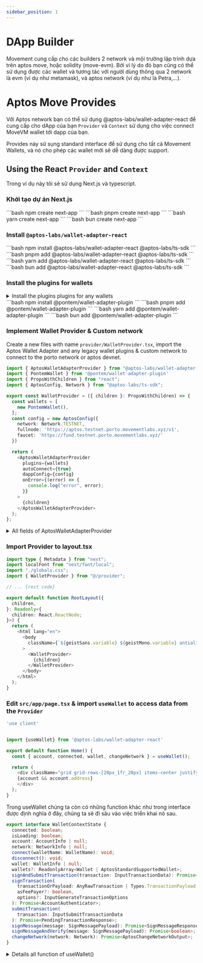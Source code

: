```yaml
---
sidebar_position: 1
---
```



# DApp Builder

Movement cung cấp cho các builders 2 network và mội trường lập trình dựa trên aptos move, hoặc solidity (move-evm). Bởi vỉ lý do đó bạn cũng có thể sử dụng được các wallet và tương tác với người dùng thông qua 2 network là evm (ví dụ như metamask), và aptos network (ví dụ như là Petra,...).

# Aptos Move Provides

Với Aptos network bạn có thể sử dụng @aptos-labs/wallet-adapter-react để cung cấp cho dApp của bạn `Provider` và `Context` sử dụng cho việc connect MoveVM wallet tới dapp của bạn.

Provides này sử sụng standard interface để sử dụng cho tất cả Movement Wallets, và nó cho phép các wallet mới sẽ dễ dàng được support.

## Using the React `Provider` and `Context`

Trong ví dụ này tôi sẽ sử dụng Next.js và typescript.

### Khởi tạo dự án Next.js
<Tabs groupId="package-management">
  <TabItem value="npm" label="npm" default>
    <Title icon={<InstallIcon />} textSize="2xl">Initialize Next Project</Title>
    ```bash
    npm create next-app
    ```
  </TabItem>
  <TabItem value="pnpm" label="pnpm">
    <Title icon={<InstallIcon />} textSize="2xl">Initialize Next Project</Title>
    ```bash
    pnpm create next-app
    ```
  </TabItem>
  <TabItem value="yarn" label="yarn">
    <Title icon={<InstallIcon />} textSize="2xl">Initialize Next Project</Title>
    ```bash
    yarn create next-app
    ```
  </TabItem>
  <TabItem value="bun" label="bun">
    <Title icon={<InstallIcon />} textSize="2xl">Initialize Next Project</Title>
    ```bash
    bun create next-app
    ```
  </TabItem>
</Tabs>

### Install `@aptos-labs/wallet-adapter-react`
<Tabs groupId="package-management">
  <TabItem value="npm" label="npm" default>
    <Title icon={<InstallIcon />} textSize="2xl">Install the Wallet Adapter</Title>
    ```bash
    npm install @aptos-labs/wallet-adapter-react @aptos-labs/ts-sdk
    ```
  </TabItem>
  <TabItem value="pnpm" label="pnpm">
    <Title icon={<InstallIcon />} textSize="2xl">Install the Wallet Adapter</Title>
    ```bash
    pnpm add @aptos-labs/wallet-adapter-react @aptos-labs/ts-sdk
    ```
  </TabItem>
  <TabItem value="yarn" label="yarn">
    <Title icon={<InstallIcon />} textSize="2xl">Install the Wallet Adapter</Title>
    ```bash
    yarn add @aptos-labs/wallet-adapter-react @aptos-labs/ts-sdk
    ```
  </TabItem>
  <TabItem value="bun" label="bun">
    <Title icon={<InstallIcon />} textSize="2xl">Install the Wallet Adapter</Title>
    ```bash
    bun add @aptos-labs/wallet-adapter-react @aptos-labs/ts-sdk
    ```
  </TabItem>
</Tabs>

### Install the plugins for wallets

<details>
<summary>Install the plugins plugins for any wallets</summary>
#### Supported wallet packages

Note: These are in alphabetical order, any new wallets must be in alphabetical order

[AIP-62](https://github.com/aptos-foundation/AIPs/blob/main/aips/aip-62.md) standard compatible

- [AptosConnect](https://aptosconnect.app/)
- [Mizu](https://www.mizu.io/)
- [MizuWallet](https://www.npmjs.com/package/@mizuwallet-sdk/aptos-wallet-adapter)
- [Nightly](https://chromewebstore.google.com/detail/nightly/fiikommddbeccaoicoejoniammnalkfa)
- [Petra](https://chromewebstore.google.com/detail/petra-aptos-wallet/ejjladinnckdgjemekebdpeokbikhfci?hl=en)
- [Pontem](https://www.npmjs.com/package/@pontem/wallet-adapter-plugin)
- T wallet

Legacy standard compatible

- [BitgetWallet](https://www.npmjs.com/package/@bitget-wallet/aptos-wallet-adapter)
- [Fewcha](https://www.npmjs.com/package/fewcha-plugin-wallet-adapter)
- [Martian](https://www.npmjs.com/package/@martianwallet/aptos-wallet-adapter)
- [MSafe](https://www.npmjs.com/package/@msafe/aptos-wallet-adapter)
- [OKX](https://www.npmjs.com/package/@okwallet/aptos-wallet-adapter)
- [Trust](https://www.npmjs.com/package/@trustwallet/aptos-wallet-adapter)

For wallets that have not updated to using the AIP-62 standard, their plugins must be installed and passed in to the Provider manually.
```bash
npm install @okwallet/aptos-wallet-adapter
pnpm add @okwallet/aptos-wallet-adapter
yarn add @okwallet/aptos-wallet-adapter
bun add @okwallet/aptos-wallet-adapter
```
</details>

<Tabs groupId="package-management">
  <TabItem value="npm" label="npm" default>
    <Title icon={<InstallIcon />} textSize="2xl">Install Wallet</Title>
    ```bash
    npm install @pontem/wallet-adapter-plugin
    ```
  </TabItem>
  <TabItem value="pnpm" label="pnpm">
    <Title icon={<InstallIcon />} textSize="2xl">Install Wallet</Title>
    ```bash
    pnpm add @pontem/wallet-adapter-plugin
    ```
  </TabItem>
  <TabItem value="yarn" label="yarn">
    <Title icon={<InstallIcon />} textSize="2xl">Install Wallet</Title>
    ```bash
    yarn add @pontem/wallet-adapter-plugin
    ```
  </TabItem>
  <TabItem value="bun" label="bun">
    <Title icon={<InstallIcon />} textSize="2xl">Install Wallet</Title>
    ```bash
    bun add @pontem/wallet-adapter-plugin
    ```
  </TabItem>
</Tabs>

### Implement Wallet Provider & Custom network
Create a new files with name `provider/WalletProvider.tsx`, import the Aptos Wallet Adapter and any legacy wallet plugins & custom network to connect to the porto network or aptos devnet.
```typescript title="src/provider/WalletProvider.tsx"
import { AptosWalletAdapterProvider } from "@aptos-labs/wallet-adapter-react";
import { PontemWallet } from '@pontem/wallet-adapter-plugin'
import { PropsWithChildren } from "react";
import { AptosConfig, Network } from "@aptos-labs/ts-sdk";

export const WalletProvider = ({ children }: PropsWithChildren) => {
  const wallets = [
    new PontemWallet(),
  ];
  const config = new AptosConfig({
    network: Network.TESTNET,
    fullnode: 'https://aptos.testnet.porto.movementlabs.xyz/v1',
    faucet: 'https://fund.testnet.porto.movementlabs.xyz/'
  })

  return (
    <AptosWalletAdapterProvider
      plugins={wallets}
      autoConnect={true}
      dappConfig={config}
      onError={(error) => {
        console.log("error", error);
      }}
    >
      {children}
    </AptosWalletAdapterProvider>
  );
};
```

<details>
    <summary>All fields of AptosWalletAdapterProvider</summary>
It is recommended to:

Set autoConnect to true.
Include plugins for any wallets that are using the legacy standard.
| Field | Description | Example |
| --- | --- | --- |
| `autoConnect` | A prop indicates whether the dapp should auto connect with the most recently connected wallet on page reload. | `true` |
| `optInWallets` | Limit the list of supported AIP-62 wallets to just the ones with names in optedInWallets.  | `['Petra']` |
| `dappConfig` | Specify an alternate network to work on. This prop only works for wallets which are NOT chrome extensions. If set, this object must include the name of the network the app is connected to. The object may include a aptosConnectDappId. | `{ network: 'mainnet',   aptosConnectDappId: undefined }` |
| `onError` | A callback function to fire when the adapter throws an error. | `(error) => { console.log("error", error); }` |
| `plugins` | Any legacy standard wallet, i.e., a wallet that is not AIP-62 standard compatible, should be installed in this array. Check https://github.com/aptos-labs/aptos-wallet-adapter/blob/main/README.md#supported-wallet-packages for a list of legacy standard wallet plugins. | `[new LegacyWallet()]` |
</details>

### Import Provider to layout.tsx
```typescript
import type { Metadata } from "next";
import localFont from "next/font/local";
import "./globals.css";
import { WalletProvider } from "@/provider";

// ... {rest code}

export default function RootLayout({
  children,
}: Readonly<{
  children: React.ReactNode;
}>) {
  return (
    <html lang="en">
      <body
        className={`${geistSans.variable} ${geistMono.variable} antialiased`}
      >
        <WalletProvider>
          {children}
        </WalletProvider>
      </body>
    </html>
  );
}
```


### Edit `src/app/page.tsx` & import `useWallet` to access data from the `Provider`
```typescript title="src/app/page.tsx"
'use client'


import {useWallet} from '@aptos-labs/wallet-adapter-react'

export default function Home() {
  const { account, connected, wallet, changeNetwork } = useWallet();

  return (
    <div className="grid grid-rows-[20px_1fr_20px] items-center justify-items-center min-h-screen p-8 pb-20 gap-16 sm:p-20 font-[family-name:var(--font-geist-sans)]">
    {account && account.address}
    </div>
  );
}
```

Trong useWallet chúng ta còn có những function khác như trong interface được định nghĩa ở đây, chúng ta sẽ đi sâu vào việc triển khai nó sau.
```typescript
export interface WalletContextState {
  connected: boolean;
  isLoading: boolean;
  account: AccountInfo | null;
  network: NetworkInfo | null;
  connect(walletName: WalletName): void;
  disconnect(): void;
  wallet: WalletInfo | null;
  wallets?: ReadonlyArray<Wallet | AptosStandardSupportedWallet>;
  signAndSubmitTransaction(transaction: InputTransactionData): Promise<any>;
  signTransaction(
    transactionOrPayload: AnyRawTransaction | Types.TransactionPayload,
    asFeePayer?: boolean,
    options?: InputGenerateTransactionOptions
  ): Promise<AccountAuthenticator>;
  submitTransaction(
    transaction: InputSubmitTransactionData
  ): Promise<PendingTransactionResponse>;
  signMessage(message: SignMessagePayload): Promise<SignMessageResponse>;
  signMessageAndVerify(message: SignMessagePayload): Promise<boolean>;
  changeNetwork(network: Network): Promise<AptosChangeNetworkOutput>;
}
```

<details>
<summary>Details all function of useWallet()</summary>
### Functions

*See [`WalletCore.ts`](https://github.com/aptos-labs/aptos-wallet-adapter/blob/main/packages/wallet-adapter-core/src/WalletCore.ts) in [`wallet-adapter-core`](https://github.com/aptos-labs/aptos-wallet-adapter/tree/main/packages/wallet-adapter-core) for where these functions are implemented.*

| Function | Signature | Description |
| --- | --- | --- |
| `connect` | `connect(walletName: WalletName): void` | Connects to the specified wallet by its name. |
| `disconnect` | `disconnect(): void` | Disconnects the currently connected wallet. |
| `signTransaction` | `signTransaction(transactionOrPayload: AnyRawTransaction \| Types.TransactionPayload, asFeePayer?: boolean, options?: InputGenerateTransactionOptions): Promise<AccountAuthenticator>` | Signs a transaction with optional parameters for fee payment. |
| `submitTransaction` | `submitTransaction(transaction: InputSubmitTransactionData): Promise<PendingTransactionResponse>` | Submits a transaction with the provided transaction data. |
| `signAndSubmitTransaction` | `signAndSubmitTransaction(transaction: InputTransactionData): Promise<any>` | Signs and submits a transaction with the given input data. |
| `signMessage` | `signMessage(message: SignMessagePayload): Promise<SignMessageResponse>` | Signs a message and returns the signature and other response info. |
| `signMessageAndVerify` | `signMessageAndVerify(message: SignMessagePayload): Promise<boolean>` | Signs a message and verifies the signer. |
| `changeNetwork` | `changeNetwork(network: Network): Promise<AptosChangeNetworkOutput>` | Requests a change in the connected network. This is not supported by all wallets. |
</details>
